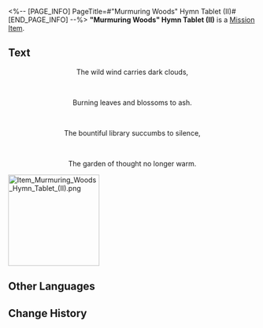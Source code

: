 <%-- [PAGE_INFO]
PageTitle=#"Murmuring Woods" Hymn Tablet (II)#
[END_PAGE_INFO] --%>
{{Item Infobox
|id          = 150066
|image       = Item Murmuring Woods Hymn Tablet (II).png{{subst:void|<!--$UPLOAD:<<SpriteOutput/ItemFigures/150066.png>-<Item Murmuring Woods Hymn Tablet (II).png>-<Item Icons>>-->}}
|type        = Mission Item
|invCategory = Missions
|rarity      = 3
|effect      = 
|description = A tablet inscribed with hymns and other writings, prophesying towards the end. It is said that within these fragments lies a secret so profound that it longs to be uncovered.
}}
{{Description|''"Prophecies never carry their message in plain words." &mdash; Anonymous Priest''}}
'''"Murmuring Woods" Hymn Tablet (II)''' is a [[Mission Item]].

==Text==
<div align="center">{{Color|Keyword|"Murmuring Woods" Hymn Tablet (II)}}</div>
<div align="center">The wild wind carries dark clouds,</div><br /><div align="center">Burning leaves and blossoms to ash.</div><br /><div align="center">The bountiful library succumbs to silence,</div><br /><div align="center">The garden of thought no longer warm.</div>
[[File:Item Murmuring Woods Hymn Tablet (II).png|185px]]{{subst:void|<!--$UPLOAD:<<SpriteOutput/Mission/EventPic/PicItem150066.png>-<Item Murmuring Woods Hymn Tablet (II).png>-<Item Images>>-->}}

==Other Languages==
{{Other Languages
|en   = "Murmuring Woods" Hymn Tablet (II)
|zhs  = 「呓语密林」的颂言石板（其二）
|zht  = 「囈語密林」的頌言石板（其二）
|ja   = 「囁きの密林」の頌歌石板（その2）
|ko   = 「잠꼬대의 밀림」의 송가 석판 (2)
|es   = Losa con himno del Bosque Susurrante&nbsp;(II)
|fr   = Tablette prophétique du Bois des murmures (II)
|ru   = Скрижаль оды Бормочущих зарослей II
|th   = แผ่นหินสดุดีใน "ป่าแห่งวจนะ" (II)
|vi   = Phiến Đá Ca Tụng "Rừng Cây Thầm Thì" 2
|de   = Hymnentafel aus dem Murmelnden Wald (II)
|id   = Prasasti Ode "Hutan Bisikan" 2
|pt   = Tabuleta do Hino da Floresta dos Murmúrios (II)
}}

==Change History==
{{Change History|3.1}}